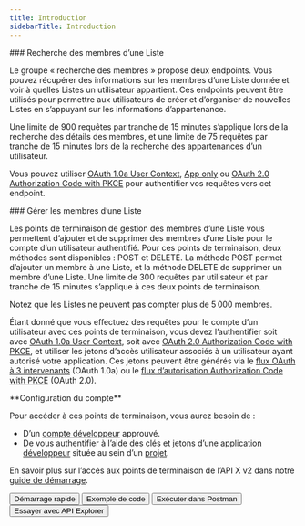 ```yaml
---
title: Introduction
sidebarTitle: Introduction
---
```



<div id="list-members-lookup">
  ### Recherche des membres d’une Liste
</div>

Le groupe « recherche des membres » propose deux endpoints. Vous pouvez récupérer des informations sur les membres d’une Liste donnée et voir à quelles Listes un utilisateur appartient. Ces endpoints peuvent être utilisés pour permettre aux utilisateurs de créer et d’organiser de nouvelles Listes en s’appuyant sur les informations d’appartenance.

Une limite de 900 requêtes par tranche de 15 minutes s’applique lors de la recherche des détails des membres, et une limite de 75 requêtes par tranche de 15 minutes lors de la recherche des appartenances d’un utilisateur.

Vous pouvez utiliser [OAuth 1.0a User Context](/fr/resources/fundamentals/authentication), [App only](https://developer.x.com/resources/fundamentals/authentication#app-only-authentication-and-oauth-2-0-bearer-token) ou [OAuth 2.0 Authorization Code with PKCE](fr/resources/fundamentals/authentication#oauth-2-0-authorization-code-flow-with-pkce-2) pour authentifier vos requêtes vers cet endpoint. 
 

<div id="manage-list-members">
  ### Gérer les membres d’une Liste
</div>

Les points de terminaison de gestion des membres d’une Liste vous permettent d’ajouter et de supprimer des membres d’une Liste pour le compte d’un utilisateur authentifié. Pour ces points de terminaison, deux méthodes sont disponibles : POST et DELETE. La méthode POST permet d’ajouter un membre à une Liste, et la méthode DELETE de supprimer un membre d’une Liste. Une limite de 300 requêtes par utilisateur et par tranche de 15 minutes s’applique à ces deux points de terminaison.

Notez que les Listes ne peuvent pas compter plus de 5 000 membres.

Étant donné que vous effectuez des requêtes pour le compte d’un utilisateur avec ces points de terminaison, vous devez l’authentifier soit avec [OAuth 1.0a User Context](/fr/resources/fundamentals/authentication), soit avec [OAuth 2.0 Authorization Code with PKCE](fr/resources/fundamentals/authentication#oauth-2-0-authorization-code-flow-with-pkce-2), et utiliser les jetons d’accès utilisateur associés à un utilisateur ayant autorisé votre application. Ces jetons peuvent être générés via le [flux OAuth à 3 intervenants](/fr/resources/fundamentals/authentication#obtaining-access-tokens-using-3-legged-oauth-flow) (OAuth 1.0a) ou le [flux d’autorisation Authorization Code with PKCE](/fr/resources/fundamentals/authentication#how-to-connect-to-endpoints-using-oauth-2-0-authorization-code-flow-with-pkce) (OAuth 2.0).

<Note>
  **Configuration du compte**

  Pour accéder à ces points de terminaison, vous aurez besoin de :

  - D’un [compte développeur](https://developer.x.com/en/portal/petition/essential/basic-info) approuvé.
  - De vous authentifier à l’aide des clés et jetons d’une [application développeur](/fr/resources/fundamentals/developer-apps) située au sein d’un [projet](/fr/resources/fundamentals/projects). 

  En savoir plus sur l’accès aux points de terminaison de l’API X v2 dans notre [guide de démarrage](/fr/x-api/getting-started/getting-access).
</Note>

<div className="flex space-x-2">
  <Button href="/fr/x-api/lists/list-members/quickstart/overview">
    Démarrage rapide
  </Button>

  <Button href="https://github.com/xdevplatform/Twitter-API-v2-sample-code">
    Exemple de code
  </Button>

  <Button href="https://app.getpostman.com/run-collection/9956214-784efcda-ed4c-4491-a4c0-a26470a67400">
    Exécuter dans Postman
  </Button>

  <Button href="https://developer.x.com/apitools/api?endpoint=/2/lists/%7Bid%7D/members&method=get">
    Essayer avec API Explorer
  </Button>
</div>